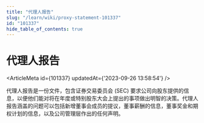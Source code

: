 ```yaml
---
title: "代理人报告"
slug: "/learn/wiki/proxy-statement-101337"
id: "101337"
hide_table_of_contents: true
---
```



# 代理人报告

<ArticleMeta id={101337} updatedAt={'2023-09-26 13:58:54'} />
<div className='border-solid border-b border-t-0 my-4 border-[var(--ifm-color-gray-300)]' />

代理人报告是一份文件，包含证券交易委员会 (SEC) 要求公司向股东提供的信息，以便他们能对将在年度或特别股东大会上提出的事项做出明智的决策。代理人报告涵盖的问题可以包括新增董事会成员的提议，董事薪酬的信息，董事奖金和期权计划的信息，以及公司管理层作出的任何声明。
